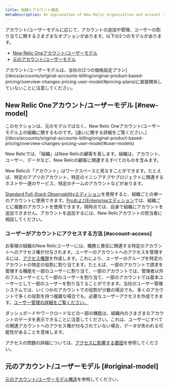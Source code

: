 ```yaml
---
title: 組織とアカウント構造
metaDescription: An explanation of New Relic organization and account structure.
---
```


アカウント/ユーザーモデルに応じて、アカウントの追加や管理、ユーザーの割り当てに関するさまざまなオプションがあります。以下の2つのモデルがあります。

* [New Relic Oneアカウント/ユーザーモデル](#new-model)
* [元のアカウント/ユーザーモデル](/docs/accounts/original-accounts-billing/original-users-roles/original-account-structure)

<Callout variant="important">
  アカウント/ユーザーモデルは、当社の[2つの価格設定プラン](/docs/accounts/original-accounts-billing/original-product-based-pricing/overview-changes-pricing-user-model/#pricing-plans)に直接関係していないことに注意してください。
</Callout>

## New Relic Oneアカウント/ユーザーモデル [#new-model]

<Callout variant="important">
  このセクションは、元のモデルではなく、New Relic Oneアカウント/ユーザーモデル上の組織に関するものです。[違いに関する詳細をご覧ください。](/docs/accounts/original-accounts-billing/original-product-based-pricing/overview-changes-pricing-user-model/#user-models)
</Callout>

New Relicでは、「組織」はNew Relicの顧客を表します。組織は、アカウント、ユーザー、データなど、New Relicの顧客に関連するすべてのものを含みます。

New Relicの「アカウント」はワークスペースと見なすことができます。たとえば、特定のアプリのアカウント、特定のイニシアチブやプロジェクトに関連するホストや一連のサービス、特定のチームのアカウントなどがあります。

[Standard Full-Stack Observabilityエディション](https://newrelic.com/pricing)を使用すると、組織ごとの単一のアカウントに使用できます。[ProおよびEnterpriseエディション](https://newrelic.com/pricing)では、組織ごとに複数のアカウントを使用できます。現時点では、自身で組織にアカウントを追加できません。アカウントを追加するには、New Relicアカウントの担当者に相談してください。

### ユーザーがアカウントにアクセスする方法 [#account-access]

お客様の組織のNew Relicユーザーには、職務と責任に関連する特定のアカウントへのアクセス権が付与されます。ユーザーのアカウントへのアクセスを管理するには、[アクセス権限](/docs/accounts/accounts-billing/new-relic-one-user-management/add-manage-users-groups-roles/#understand-concepts)を作成します。これにより、ユーザーのグループを特定のアカウントの特定の役割に割り当てます。たとえば、一部のアカウントで請求を管理する機能を一部のユーザーに割り当て、一部のアカウントでは、管理者以外のフルユーザーとして一部のユーザーを割り当て、一部のアカウントでは基本ユーザーとして一部のユーザーを割り当てることができます。当社のユーザー管理システムでは、いくつかのアカウントでの役割が少数の場合でも、多くのアカウントで多くの役割を持つ複雑な場合でも、必要なユーザーアクセスを作成できます。[ユーザー管理の詳細をご覧ください。](/docs/accounts/accounts-billing/new-relic-one-user-management/)

ダッシュボードやワークロードなどの一部の機能は、組織内のさまざまなアカウントのデータを表示できることに注意してください。これは、ユーザーにすべての関連アカウントへのアクセス権が付与されていない場合、データが失われる可能性があることを意味します。

アクセスの問題の詳細については、[アクセスに影響する要因](/docs/accounts/accounts-billing/account-structure/factors-affecting-access-features-data/)を参照してください。

## 元のアカウント/ユーザーモデル [#original-model]

[元のアカウント/ユーザーモデル構造](/docs/accounts/original-accounts-billing/original-users-roles/original-account-structure)を参照してください。